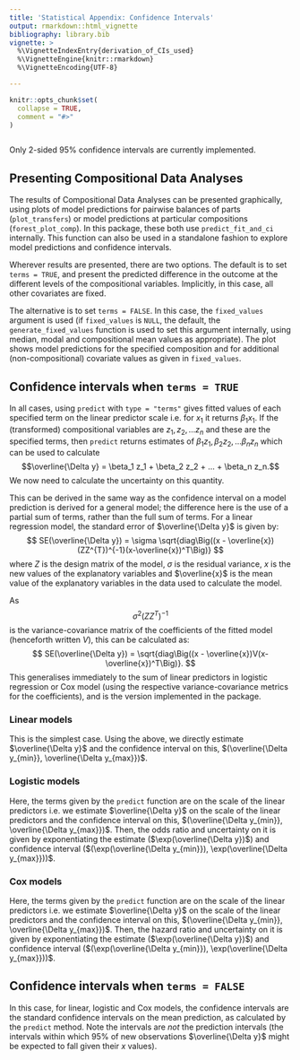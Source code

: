 ```yaml
---
title: 'Statistical Appendix: Confidence Intervals'
output: rmarkdown::html_vignette
bibliography: library.bib
vignette: >
  %\VignetteIndexEntry{derivation_of_CIs_used}
  %\VignetteEngine{knitr::rmarkdown}
  %\VignetteEncoding{UTF-8}

---
```


```r
knitr::opts_chunk$set(
  collapse = TRUE,
  comment = "#>"
)
```

```r
```

Only 2-sided 95% confidence intervals are currently implemented. 

## Presenting Compositional Data Analyses
The results of Compositional Data Analyses can be presented graphically, using plots of model predictions for pairwise balances of parts (`plot_transfers`) or model predictions at particular compositions (`forest_plot_comp`). In this package, these both use `predict_fit_and_ci` internally. This function can also be used in a standalone fashion to explore model predictions and confidence intervals. 

Wherever results are presented, there are two options. The default is to set `terms = TRUE`, and present the predicted difference in the outcome at the different levels of the compositional variables. Implicitly, in this case, all other covariates are fixed.

The alternative is to set `terms = FALSE`. In this case, the `fixed_values` argument is used (if `fixed_values` is `NULL`, the default, the `generate_fixed_values` function is used to set this argument internally, using median, modal and compositional mean values as appropriate). The plot shows model predictions for the specified composition and for additional (non-compositional) covariate values as given in `fixed_values`. 

## Confidence intervals when `terms = TRUE`

In all cases, using `predict` with `type = "terms"` gives fitted values of each specified term on the linear predictor scale i.e. for $x_1$ it returns $\beta_1 x_1$. If the (transformed) compositional variables are $z_1, z_2, ... z_n$ and these are the specified terms, then `predict` returns estimates of $\beta_1 z_1, \beta_2 z_2, ... \beta_n z_n$ which can be used to calculate $$\overline{\Delta y} = \beta_1 z_1 + \beta_2 z_2 + ... + \beta_n z_n.$$ We now need to calculate the uncertainty on this quantity. 

This can be derived in the same way as the confidence interval on a model prediction is derived for a general model; the difference here is the use of a partial sum of terms, rather than the full sum of terms. For a linear regression model, the standard error of $\overline{\Delta y}$ is given by: $$ SE(\overline{\Delta y}) = \sigma \sqrt{diag\Big((x - \overline{x})(ZZ^{T})^{-1}(x-\overline{x})^T\Big)} $$ where $Z$ is the design matrix of the model, $\sigma$ is the residual variance, $x$ is the new values of the explanatory variables and $\overline{x}$ is the mean value of the explanatory variables in the data used to calculate the model. 

As $$ \sigma ^2 (ZZ^{T})^{-1} $$ is the variance-covariance matrix of the coefficients of the fitted model (henceforth written $V$), this can be calculated as: $$ SE(\overline{\Delta y}) =  \sqrt{diag\Big((x - \overline{x})V(x-\overline{x})^T\Big)}. $$ This generalises immediately to the sum of linear predictors in logistic regression or Cox model (using the respective variance-covariance metrics for the coefficients), and is the version implemented in the package.  



### Linear models
This is the simplest case. Using the above, we directly estimate $\overline{\Delta y}$ and the confidence interval on this, $(\overline{\Delta y_{min}},  \overline{\Delta y_{max}})$.

### Logistic models 
Here, the terms given by the `predict` function are on the scale of the linear predictors i.e. we estimate $\overline{\Delta y}$  on the scale of the linear predictors and the confidence interval on this, $(\overline{\Delta y_{min}},  \overline{\Delta y_{max}})$. Then, the odds ratio and uncertainty on it is given by exponentiating the estimate ($\exp(\overline{\Delta y})$) and confidence interval ($(\exp(\overline{\Delta y_{min}}),  \exp(\overline{\Delta y_{max}}))$. 

### Cox models 
Here, the terms given by the `predict` function are on the scale of the linear predictors i.e. we estimate $\overline{\Delta y}$ on the scale of the linear predictors and the confidence interval on this, $(\overline{\Delta y_{min}},  \overline{\Delta y_{max}})$. Then, the hazard ratio and uncertainty on it is given by exponentiating the estimate ($\exp(\overline{\Delta y})$) and confidence interval ($(\exp(\overline{\Delta y_{min}}),  \exp(\overline{\Delta y_{max}}))$. 


## Confidence intervals when `terms = FALSE`
In this case, for linear, logistic and Cox models, the confidence intervals are the standard confidence intervals on the mean prediction, as calculated by the `predict` method. Note the intervals are *not* the prediction intervals (the intervals within which 95% of new observations $\overline{\Delta y}$ might be expected to fall given their $x$ values). 

